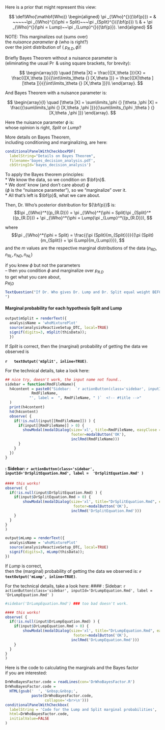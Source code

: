 
Here is a prior that might represent this view:
  
  
$$
\def\Who{\mathbf{Who}}
\begin{aligned}
\pi _{\Who}^{}({\bf{p}}) = & ~~~~~\pi _{\Who}^{}(\phi  = Split)~~~\pi _{Split}^{}({\bf{p}}) \\
& + \pi _{\Who}^{}(\phi  = Lump)~~\pi _{Lump}^{}({\bf{p}}).
\end{aligned}
$$
  
  NOTE: This marginalizes out (sums over)  
the *nuisance parameter* $\phi$  (who is right?)  
over the joint distribution of ( ${p_{R.D}},\phi$)!  
  
  
  Briefly Bayes Theorem without a nuisance parameter is  
(eliminating the usual $\Pr$ & using square brackets, for brevity):
  
$$
\begin{array}{l}
    \quad [\theta |X] = \frac{{[X,\theta ]}}{X} = \frac{{[X,\theta ]}}{{\int\limits_\theta  {} [X,\theta ]}} = \frac{{[X|\theta ][\theta ]}}{{\int\limits_\theta  {} [X,\theta ]}}\\
    \end{array}.
$$

And Bayes Theorem with a nuisance parameter is:
  
$$
\begin{array}{l}
    \quad [\theta |X] = \sum\limits_\phi  {} [\theta ,\phi |X] = \frac{{\sum\limits_\phi  {} [X,\theta ,\phi ]}}{{\sum\limits_{\phi ,\theta } {} [X,\theta ,\phi ]}}
    \end{array}.
$$

Here the nuisance parameter $\phi$ is:  
  whose opinion is right, $Split$ or $Lump$?
  
  More details on Bayes Theorem,  
including conditioning and marginalizing, are here: 
```r
conditionalPanelWithCheckboxPDF(
  labelString="Details on Bayes Theorem", 
  filename='bayes_decision_analysis.pdf',
  cbStringId='bayes_decision_analysis')
```


To apply the Bayes theorem principles:  
  * We know the data, so we condition on $\bf{n}$.   
* We dont' know (and don't care about) $\phi$  
  ($\phi$ is the "nuisance parameter"), so we "marginalize" over it.  
* All that's left is $\bf{p}$, what we care about.

Then,  Dr. Who’s posterior distribution for ${\bf{p}}$ is:
$$\pi _{\Who}^*({p_{R.D}}) = \pi _{\Who}^*(\phi  = Split)\pi _{Split}^*({p_{R.D}})  
 + \pi _{\Who}^*(\phi  = Lump)\pi _{Lump}^*({p_{R.D}}),
$$

where
$$\pi _{\Who}^*(\phi  = Split) = \frac{{\pi (Split){m_{Split}}}}{{\pi (Split){m_{Split}} + \pi (Lump){m_{Lump}}}},
$$
and the $m$ values are the respective marginal distributions of the data   $({n_{RD}},{n_{RL}},{n_{ND}},{n_{NL}})$  

if you knew $\phi$ but not the parameters   
-- then you condition $\phi$ and marginalize over ${p_{R.D}}$  
to get what you care about,  
${p_{R|D}}$ 

```r
TextQuestion("If Dr. Who gives Dr. Lump and Dr. Split equal weight BEFORE seeing the data, is this still true AFTER seeing the data?
")
```

#### Marginal probability for each hypothesis Split and Lump <!-- #title -->

```r
output$mSplit = renderText({
  analysisName = 'whoMixturePlot'
  source(analysisReactiveSetup_DTC, local=TRUE)
  signif(digits=3, mSplit(thisData)); 
  })
```

If *Split* is correct, then the (marginal) probability of getting the data we observed is  

**`r   textOutput('mSplit', inline=TRUE)`**.

For the technical details, take a look here:

```r
## nice try, doesn't work, the input name not found..
sidebar = function(RmdFileName){
  h4content = paste0("Sidebar:  `r actionButton(class='sidebar', inputId=",
            RmdFileName,
           "', label =  ", RmdFileName, " )`  <!-- #title -->"
  )
  print(h4content)
  h4(h4content) 
  observe( {
    if(!is.null(input[[RmdFileName]]) ) {
      if(input[[RmdFileName]] > 0) {
        showModal(modalDialog(size='xl', title=RmdFileName, easyClose = T,
                              footer=modalButton('OK'),
                              inclRmd(RmdFileName)))
      }
    }
  })
}
```

#### : Sidebar:  `r actionButton(class='sidebar', inputId='DrSplitEquation.Rmd', label =  'DrSplitEquation.Rmd' )`  <!-- #title -->
```r
#### this works!
observe( {
  if(!is.null(input$DrSplitEquation.Rmd) ) {
    if(input$DrSplitEquation.Rmd > 0) {
        showModal(modalDialog(size='xl', title="DrSplitEquation.Rmd", easyClose = T,
                               footer=modalButton('OK'),
                              inclRmd('DrSplitEquation.Rmd')))
    }
  }
}
)
```



```r
output$mLump = renderText({
  analysisName = 'whoMixturePlot'
  source(analysisReactiveSetup_DTC, local=TRUE)
  signif(digits=3, mLump(thisData)); 
})
```

If *Lump* is correct,  
then the (marginal) probability of getting the data we observed is:
  **`r   textOutput('mLump', inline=TRUE)`**.

For the technical details, take a look here:
#### : Sidebar:  `r actionButton(class='sidebar', inputId='DrLumpEquation.Rmd', label =  'DrLumpEquation.Rmd' )`  <!-- #title -->
```r
#sidebar('DrLumpEquation.Rmd') ### too bad doesn't work.

#### this works!
observe( {
  if(!is.null(input$DrLumpEquation.Rmd) ) {
    if(input$DrLumpEquation.Rmd > 0) {
        showModal(modalDialog(size='xl', title="DrLumpEquation.Rmd", easyClose = T,
                               footer=modalButton('OK'),
                              inclRmd('DrLumpEquation.Rmd')))
    }
  }
}
)
```

Here is the code to calculating the marginals and the Bayes factor  
if you are interested:
  
```r
DrWhoBayesFactor.code = readLines(con='DrWhoBayesFactor.R')
DrWhoBayesFactor.code = 
  HTML(gsub('  ', '&nbsp;&nbsp;',
            paste(DrWhoBayesFactor.code,
                  collapse='<br>\n')))
conditionalPanelWithCheckbox(
  labelString = 'Code for the Lump and Split marginal probabilities',
  html=DrWhoBayesFactor.code,
  initialValue=FALSE
)
```
